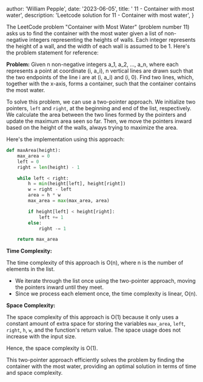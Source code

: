 
  author: 'William Pepple',
  date: '2023-06-05',
  title: ' 11 - Container with most water',
  description:
    'Leetcode solution for 11 - Container with most water',
}


The LeetCode problem "Container with Most Water" (problem number 11) asks us to find the container with the most water given a list of non-negative integers representing the heights of walls. Each integer represents the height of a wall, and the width of each wall is assumed to be 1. Here's the problem statement for reference:

**Problem:** Given n non-negative integers a_1, a_2, ..., a_n, where each represents a point at coordinate (i, a_i), n vertical lines are drawn such that the two endpoints of the line i are at (i, a_i) and (i, 0). Find two lines, which, together with the x-axis, forms a container, such that the container contains the most water.

To solve this problem, we can use a two-pointer approach. We initialize two pointers, `left` and `right`, at the beginning and end of the list, respectively. We calculate the area between the two lines formed by the pointers and update the maximum area seen so far. Then, we move the pointers inward based on the height of the walls, always trying to maximize the area.

Here's the implementation using this approach:

```python
def maxArea(height):
    max_area = 0
    left = 0
    right = len(height) - 1

    while left < right:
        h = min(height[left], height[right])
        w = right - left
        area = h * w
        max_area = max(max_area, area)

        if height[left] < height[right]:
            left += 1
        else:
            right -= 1

    return max_area
```

**Time Complexity:**

The time complexity of this approach is O(n), where n is the number of elements in the list.

- We iterate through the list once using the two-pointer approach, moving the pointers inward until they meet.
- Since we process each element once, the time complexity is linear, O(n).

**Space Complexity:**

The space complexity of this approach is O(1) because it only uses a constant amount of extra space for storing the variables `max_area`, `left`, `right`, `h`, `w`, and the function's return value. The space usage does not increase with the input size.

Hence, the space complexity is O(1).

This two-pointer approach efficiently solves the problem by finding the container with the most water, providing an optimal solution in terms of time and space complexity.